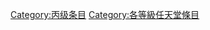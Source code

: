 {{catmore1|[[Wikipedia:电子游戏专题|Wikipedia:电子游戏专题]]}}
{{Articles by Quality|topic=任天堂|project=任天堂|format=toc}}
{{CategoryTOC}}
{{emptycat}}

[[Category:丙级条目|Category:丙级条目]]
[[Category:各等級任天堂條目|Category:各等級任天堂條目]]